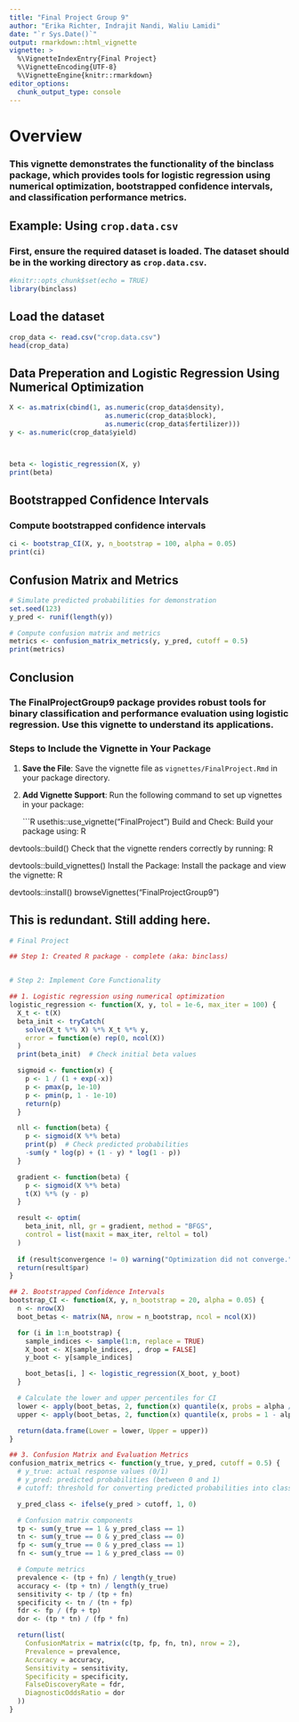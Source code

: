 ```yaml
---
title: "Final Project Group 9"
author: "Erika Richter, Indrajit Nandi, Waliu Lamidi"
date: "`r Sys.Date()`"
output: rmarkdown::html_vignette
vignette: >
  %\VignetteIndexEntry{Final Project}
  %\VignetteEncoding{UTF-8}
  %\VignetteEngine{knitr::rmarkdown}
editor_options: 
  chunk_output_type: console
---
```


# Overview

### This vignette demonstrates the functionality of the **binclass** package, which provides tools for logistic regression using numerical optimization, bootstrapped confidence intervals, and classification performance metrics.

## Example: Using `crop.data.csv`

### First, ensure the required dataset is loaded. The dataset should be in the working directory as `crop.data.csv`.

```r
#knitr::opts_chunk$set(echo = TRUE)
library(binclass)
```

## Load the dataset
```r
crop_data <- read.csv("crop.data.csv")
head(crop_data)

```


## Data Preperation and Logistic Regression Using Numerical Optimization
```r
 

X <- as.matrix(cbind(1, as.numeric(crop_data$density), 
                        as.numeric(crop_data$block), 
                        as.numeric(crop_data$fertilizer)))
y <- as.numeric(crop_data$yield) 



beta <- logistic_regression(X, y)
print(beta)


```

## Bootstrapped Confidence Intervals
### Compute bootstrapped confidence intervals
```r
ci <- bootstrap_CI(X, y, n_bootstrap = 100, alpha = 0.05)
print(ci)
```

## Confusion Matrix and Metrics
```r
# Simulate predicted probabilities for demonstration
set.seed(123)
y_pred <- runif(length(y))

# Compute confusion matrix and metrics
metrics <- confusion_matrix_metrics(y, y_pred, cutoff = 0.5)
print(metrics)
```

## Conclusion
### The FinalProjectGroup9 package provides robust tools for binary classification and performance evaluation using logistic regression. Use this vignette to understand its applications.



### Steps to Include the Vignette in Your Package

1. **Save the File**:
   Save the vignette file as `vignettes/FinalProject.Rmd` in your package directory.

2. **Add Vignette Support**:
   Run the following command to set up vignettes in your package:

   ```R
   usethis::use_vignette("FinalProject")
Build and Check: Build your package using:
R

devtools::build()
Check that the vignette renders correctly by running:
R

devtools::build_vignettes()
Install the Package: Install the package and view the vignette:
R

devtools::install()
browseVignettes("FinalProjectGroup9")




## This is redundant. Still adding here. 
```r



# Final Project

## Step 1: Created R package - complete (aka: binclass)


# Step 2: Implement Core Functionality

## 1. Logistic regression using numerical optimization
logistic_regression <- function(X, y, tol = 1e-6, max_iter = 100) {
  X_t <- t(X)
  beta_init <- tryCatch(
    solve(X_t %*% X) %*% X_t %*% y, 
    error = function(e) rep(0, ncol(X))
  )
  print(beta_init)  # Check initial beta values

  sigmoid <- function(x) {
    p <- 1 / (1 + exp(-x))
    p <- pmax(p, 1e-10)
    p <- pmin(p, 1 - 1e-10)
    return(p)
  }

  nll <- function(beta) {
    p <- sigmoid(X %*% beta)
    print(p)  # Check predicted probabilities
    -sum(y * log(p) + (1 - y) * log(1 - p))
  }

  gradient <- function(beta) {
    p <- sigmoid(X %*% beta)
    t(X) %*% (y - p)
  }

  result <- optim(
    beta_init, nll, gr = gradient, method = "BFGS", 
    control = list(maxit = max_iter, reltol = tol)
  )
  
  if (result$convergence != 0) warning("Optimization did not converge.")
  return(result$par)
}

## 2. Bootstrapped Confidence Intervals
bootstrap_CI <- function(X, y, n_bootstrap = 20, alpha = 0.05) {
  n <- nrow(X)
  boot_betas <- matrix(NA, nrow = n_bootstrap, ncol = ncol(X))

  for (i in 1:n_bootstrap) {
    sample_indices <- sample(1:n, replace = TRUE)
    X_boot <- X[sample_indices, , drop = FALSE]
    y_boot <- y[sample_indices]

    boot_betas[i, ] <- logistic_regression(X_boot, y_boot)
  }

  # Calculate the lower and upper percentiles for CI
  lower <- apply(boot_betas, 2, function(x) quantile(x, probs = alpha / 2))
  upper <- apply(boot_betas, 2, function(x) quantile(x, probs = 1 - alpha / 2))

  return(data.frame(Lower = lower, Upper = upper))
}

## 3. Confusion Matrix and Evaluation Metrics
confusion_matrix_metrics <- function(y_true, y_pred, cutoff = 0.5) {
  # y_true: actual response values (0/1)
  # y_pred: predicted probabilities (between 0 and 1)
  # cutoff: threshold for converting predicted probabilities into class labels

  y_pred_class <- ifelse(y_pred > cutoff, 1, 0)

  # Confusion matrix components
  tp <- sum(y_true == 1 & y_pred_class == 1)
  tn <- sum(y_true == 0 & y_pred_class == 0)
  fp <- sum(y_true == 0 & y_pred_class == 1)
  fn <- sum(y_true == 1 & y_pred_class == 0)

  # Compute metrics
  prevalence <- (tp + fn) / length(y_true)
  accuracy <- (tp + tn) / length(y_true)
  sensitivity <- tp / (tp + fn)
  specificity <- tn / (tn + fp)
  fdr <- fp / (fp + tp)
  dor <- (tp * tn) / (fp * fn)

  return(list(
    ConfusionMatrix = matrix(c(tp, fp, fn, tn), nrow = 2),
    Prevalence = prevalence,
    Accuracy = accuracy,
    Sensitivity = sensitivity,
    Specificity = specificity,
    FalseDiscoveryRate = fdr,
    DiagnosticOddsRatio = dor
  ))
}

```



